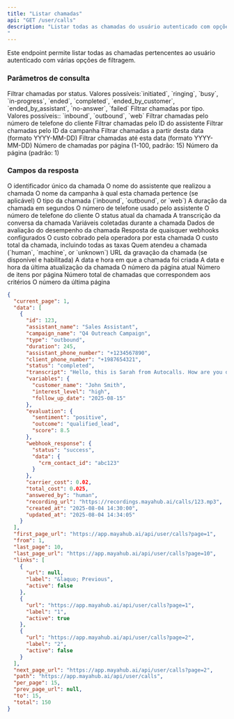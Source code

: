 ```yaml
---
title: "Listar chamadas"
api: "GET /user/calls"
description: "Listar todas as chamadas do usuário autenticado com opções de filtragem
"
---
```


Este endpoint permite listar todas as chamadas pertencentes ao usuário autenticado com várias opções de filtragem.

### Parâmetros de consulta

<ParamField query="status" type="string">
  Filtrar chamadas por status. Valores possíveis:`initiated`, `ringing`, `busy`, `in-progress`, `ended`, `completed`, `ended_by_customer`, `ended_by_assistant`, `no-answer`, `failed`
</ParamField>

<ParamField query="type" type="string">
  Filtrar chamadas por tipo. Valores possíveis:: `inbound`, `outbound`, `web`
</ParamField>

<ParamField query="phone_number" type="string">
  Filtrar chamadas pelo número de telefone do cliente
</ParamField>

<ParamField query="assistant_id" type="integer">
  Filtrar chamadas pelo ID do assistente
</ParamField>

<ParamField query="campaign_id" type="integer">
  Filtrar chamadas pelo ID da campanha
</ParamField>

<ParamField query="date_from" type="string">
  Filtrar chamadas a partir desta data (formato YYYY-MM-DD)
</ParamField>

<ParamField query="date_to" type="string">
  Filtrar chamadas até esta data (formato YYYY-MM-DD)
</ParamField>

<ParamField query="per_page" type="integer">
  Número de chamadas por página (1-100, padrão: 15)
</ParamField>

<ParamField query="page" type="integer">
  Número da página (padrão: 1)
</ParamField>

### Campos da resposta

<ResponseField name="data" type="array">
  <Expandable title="Propriedades">
    <ResponseField name="id" type="integer">
      O identificador único da chamada
    </ResponseField>
    <ResponseField name="assistant_name" type="string">
      O nome do assistente que realizou a chamada
    </ResponseField>
    <ResponseField name="campaign_name" type="string">
      O nome da campanha à qual esta chamada pertence (se aplicável)
    </ResponseField>
    <ResponseField name="type" type="string">
      O tipo da chamada (`inbound`, `outbound`, or `web`)
    </ResponseField>
    <ResponseField name="duration" type="integer">
      A duração da chamada em segundos
    </ResponseField>
    <ResponseField name="assistant_phone_number" type="string">
      O número de telefone usado pelo assistente
    </ResponseField>
    <ResponseField name="client_phone_number" type="string">
      O número de telefone do cliente
    </ResponseField>
    <ResponseField name="status" type="string">
      O status atual da chamada
    </ResponseField>
    <ResponseField name="transcript" type="string">
      A transcrição da conversa da chamada
    </ResponseField>
    <ResponseField name="variables" type="object">
      Variáveis coletadas durante a chamada
    </ResponseField>
    <ResponseField name="evaluation" type="object">
      Dados de avaliação do desempenho da chamada
    </ResponseField>
    <ResponseField name="webhook_response" type="object">
      Resposta de quaisquer webhooks configurados
    </ResponseField>
    <ResponseField name="carrier_cost" type="number">
      O custo cobrado pela operadora por esta chamada
    </ResponseField>
    <ResponseField name="total_cost" type="number">
      O custo total da chamada, incluindo todas as taxas
    </ResponseField>
    <ResponseField name="answered_by" type="string">
      Quem atendeu a chamada (`human`, `machine`, or `unknown`)
    </ResponseField>
    <ResponseField name="recording_url" type="string">
      URL da gravação da chamada (se disponível e habilitada)
    </ResponseField>
    <ResponseField name="created_at" type="string">
      A data e hora em que a chamada foi criada
    </ResponseField>
    <ResponseField name="updated_at" type="string">
      A data e hora da última atualização da chamada
    </ResponseField>
  </Expandable>
</ResponseField>

<ResponseField name="current_page" type="integer">
  O número da página atual
</ResponseField>

<ResponseField name="per_page" type="integer">
  Número de itens por página
</ResponseField>

<ResponseField name="total" type="integer">
  Número total de chamadas que correspondem aos critérios
</ResponseField>

<ResponseField name="last_page" type="integer">
  O número da última página
</ResponseField>

<ResponseExample>

```json 200 Response
{
  "current_page": 1,
  "data": [
    {
      "id": 123,
      "assistant_name": "Sales Assistant",
      "campaign_name": "Q4 Outreach Campaign",
      "type": "outbound",
      "duration": 245,
      "assistant_phone_number": "+1234567890",
      "client_phone_number": "+1987654321",
      "status": "completed",
      "transcript": "Hello, this is Sarah from Autocalls. How are you doing today?...",
      "variables": {
        "customer_name": "John Smith",
        "interest_level": "high",
        "follow_up_date": "2025-08-15"
      },
      "evaluation": {
        "sentiment": "positive",
        "outcome": "qualified_lead",
        "score": 8.5
      },
      "webhook_response": {
        "status": "success",
        "data": {
          "crm_contact_id": "abc123"
        }
      },
      "carrier_cost": 0.02,
      "total_cost": 0.025,
      "answered_by": "human",
      "recording_url": "https://recordings.mayahub.ai/calls/123.mp3",
      "created_at": "2025-08-04 14:30:00",
      "updated_at": "2025-08-04 14:34:05"
    }
  ],
  "first_page_url": "https://app.mayahub.ai/api/user/calls?page=1",
  "from": 1,
  "last_page": 10,
  "last_page_url": "https://app.mayahub.ai/api/user/calls?page=10",
  "links": [
    {
      "url": null,
      "label": "&laquo; Previous",
      "active": false
    },
    {
      "url": "https://app.mayahub.ai/api/user/calls?page=1",
      "label": "1",
      "active": true
    },
    {
      "url": "https://app.mayahub.ai/api/user/calls?page=2",
      "label": "2",
      "active": false
    }
  ],
  "next_page_url": "https://app.mayahub.ai/api/user/calls?page=2",
  "path": "https://app.mayahub.ai/api/user/calls",
  "per_page": 15,
  "prev_page_url": null,
  "to": 15,
  "total": 150
}
```

</ResponseExample>